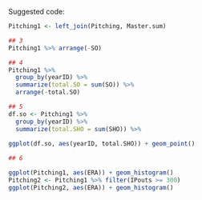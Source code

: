 Suggested code:

```r
Pitching1 <- left_join(Pitching, Master.sum)

## 3
Pitching1 %>% arrange(-SO)

## 4
Pitching1 %>% 
  group_by(yearID) %>% 
  summarize(total.SO = sum(SO)) %>% 
  arrange(-total.SO)

## 5
df.so <- Pitching1 %>% 
  group_by(yearID) %>% 
  summarize(total.SHO = sum(SHO)) %>% 
  
ggplot(df.so, aes(yearID, total.SHO)) + geom_point()  

## 6

ggplot(Pitching1, aes(ERA)) + geom_histogram()
Pitching2 <- Pitching1 %>% filter(IPouts >= 300) 
ggplot(Pitching2, aes(ERA)) + geom_histogram()
```
